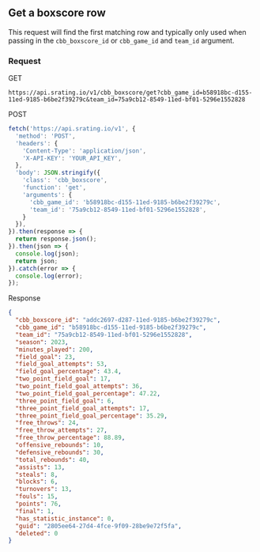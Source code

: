 ## Get a boxscore row

This request will find the first matching row and typically only used when passing in the `cbb_boxscore_id` or `cbb_game_id` and `team_id` argument.

### Request

GET

```console
https://api.srating.io/v1/cbb_boxscore/get?cbb_game_id=b58918bc-d155-11ed-9185-b6be2f39279c&team_id=75a9cb12-8549-11ed-bf01-5296e1552828
```

POST
```js {5} copy filename="javascript"
fetch('https://api.srating.io/v1', {
  'method': 'POST',
  'headers': {
    'Content-Type': 'application/json',
    'X-API-KEY': 'YOUR_API_KEY',
  },
  'body': JSON.stringify({
    'class': 'cbb_boxscore',
    'function': 'get',
    'arguments': {
      'cbb_game_id': 'b58918bc-d155-11ed-9185-b6be2f39279c',
      'team_id': '75a9cb12-8549-11ed-bf01-5296e1552828',
    }
  }),
}).then(response => {
  return response.json();
}).then(json => {
  console.log(json);
  return json;
}).catch(error => {
  console.log(error);
});
```

Response
```json
{
  "cbb_boxscore_id": "addc2697-d287-11ed-9185-b6be2f39279c",
  "cbb_game_id": "b58918bc-d155-11ed-9185-b6be2f39279c",
  "team_id": "75a9cb12-8549-11ed-bf01-5296e1552828",
  "season": 2023,
  "minutes_played": 200,
  "field_goal": 23,
  "field_goal_attempts": 53,
  "field_goal_percentage": 43.4,
  "two_point_field_goal": 17,
  "two_point_field_goal_attempts": 36,
  "two_point_field_goal_percentage": 47.22,
  "three_point_field_goal": 6,
  "three_point_field_goal_attempts": 17,
  "three_point_field_goal_percentage": 35.29,
  "free_throws": 24,
  "free_throw_attempts": 27,
  "free_throw_percentage": 88.89,
  "offensive_rebounds": 10,
  "defensive_rebounds": 30,
  "total_rebounds": 40,
  "assists": 13,
  "steals": 8,
  "blocks": 6,
  "turnovers": 13,
  "fouls": 15,
  "points": 76,
  "final": 1,
  "has_statistic_instance": 0,
  "guid": "2805ee64-27d4-4fce-9f09-28be9e72f5fa",
  "deleted": 0
}
```
